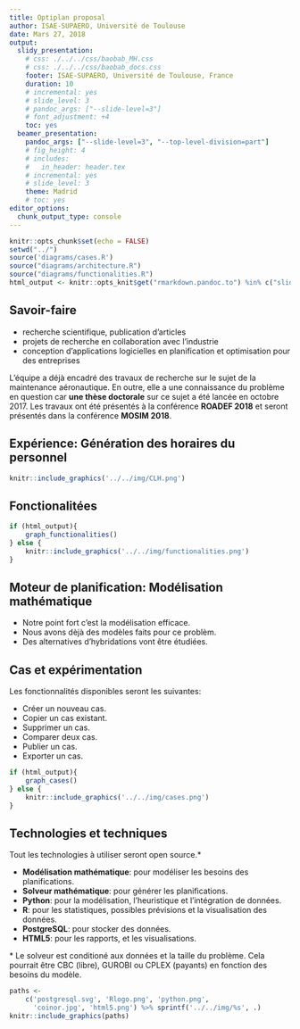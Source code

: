 ```yaml
---
title: Optiplan proposal
author: ISAE-SUPAERO, Université de Toulouse
date: Mars 27, 2018
output:
  slidy_presentation:
    # css: ./../../css/baobab_MH.css
    # css: ./../../css/baobab_docs.css
    footer: ISAE-SUPAERO, Université de Toulouse, France
    duration: 10
    # incremental: yes
    # slide_level: 3
    # pandoc_args: ["--slide-level=3"]
    # font_adjustment: +4
    toc: yes
  beamer_presentation:
    pandoc_args: ["--slide-level=3", "--top-level-division=part"]
    # fig_height: 4
    # includes:
    #   in_header: header.tex
    # incremental: yes
    # slide_level: 3
    theme: Madrid
    # toc: yes
editor_options: 
  chunk_output_type: console
---
```


```r
knitr::opts_chunk$set(echo = FALSE)
setwd("../")
source('diagrams/cases.R')
source("diagrams/architecture.R")
source("diagrams/functionalities.R")
html_output <- knitr::opts_knit$get("rmarkdown.pandoc.to") %in% c("slidy", 'html')
```

<!-- dfg -->
<!-- ```{r, echo=FALSE, out.width='80%'} -->
<!-- knitr::include_graphics('../../img/logos-defi-optiplan.jpg') -->
<!-- ``` -->

<!-- ## Présentation de l'entreprise -->

<!-- Nom: ISAE-SUPAERO -->
<!-- Activité: école d’ingénieurs. -->

<!-- Grand école du secteur aéronautique et spatial, l'ISAE-SUPAERO développe depuis 2007 une recherche propre portée par ses département. Le département d'ingénierie des systèmes complexes (DISC), par son groupe Systèmes Décisionnels, travaille sur les outils de décision appliqués aux systèmes industriels, en particulier pour la production et la maintenance dans l'industrie aérospatiale. -->

<!-- ```{r, echo=FALSE, out.width='50%'} -->
<!-- knitr::include_graphics('../../img/logo-isae-supaero.png') -->
<!-- ``` -->

## Savoir-faire

* recherche scientifique, publication d’articles
* projets de recherche en collaboration avec l’industrie
* conception d’applications logicielles en planification et optimisation pour des entreprises

L’équipe a déjà encadré des travaux de recherche sur le sujet de la maintenance aéronautique. En outre, elle a une connaissance du problème en question car **une thèse doctorale** sur ce sujet a été lancée en octobre 2017. Les travaux ont été présentés à la conférence **ROADEF 2018** et seront présentés dans la conférence **MOSIM 2018**.

## Expérience: Génération des horaires du personnel

```r
knitr::include_graphics('../../img/CLH.png')
```

## Fonctionalitées

```r
if (html_output){
    graph_functionalities()
} else {
    knitr::include_graphics('../../img/functionalities.png')
}
```

## Moteur de planification: Modélisation mathématique 

* Notre point fort c'est la modélisation efficace.
* Nous avons dèjà des modèles faits pour ce problèm.
* Des alternatives d'hybridations vont être étudiées.

\begin{align}
& \sum_{t' \in \mathcal{T}^{s}_t} \sum_{i \in \mathcal{I}} m_{it'} + N_t \leq m_{max}
  & t \in \mathcal{T} \label{eq:capacity1}\\
& \sum_{t' \in \mathcal{T}^{s}_t} \sum_{i \in \mathcal{I}} m_{it'} + N_t + D_t\leq u_{max} 
  & t \in \mathcal{T} \label{eq:avalaibility1}\\
& \sum_{i \in \mathcal{I}_j} a_{jti} = R_j
        & j \in \mathcal{J}, t \in \mathcal{T}_j  \label{eq:taskres}\\
& \sum_{t' \in \mathcal{T}^{s}_t} m_{it'} + \sum_{j \in \mathcal{J}_t \cap \mathcal{O}_i} a_{jti} \leq 1 
        & t \in \mathcal{T}, i \in \mathcal{I} \label{eq:state}
\end{align}

<!-- ## Configuration -->

<!-- Les options disponibles seront: -->

<!-- * **Temps maximum**: dans le cas où une solution est nécessaire rapidement sans prouver l’optimalité. -->
<!-- * **Gap maximum**: afin d’autoriser une distance maximale entre la meilleure solution obtenue et la meilleure solution hypothétique possible. Cette distance peut être une différence proportionnelle ou une différence absolue. -->
<!-- * **Premier et dernier mois à planifier**: afin de définir l’horizon de planification. -->
<!-- * **Poids des objectifs**: pour optimiser les différents objectifs et privilégier un objectif ou un autre. -->
<!-- * **Paramètres de maintenance**: durée de maintenance (en mois), temps d’utilisation maximal, temps écoulé maximal et autres paramètres liés à la maintenance. -->

## Cas et expérimentation

Les fonctionnalités disponibles seront les suivantes:

* Créer un nouveau cas.
* Copier un cas existant.
* Supprimer un cas.
* Comparer deux cas.
* Publier un cas.
* Exporter un cas.

```r
if (html_output){
    graph_cases()
} else {
    knitr::include_graphics('../../img/cases.png')
}
```

## Technologies et techniques

Tout les technologies à utiliser seront open source.\*

* **Modélisation mathématique**: pour modéliser les besoins des planifications.
* **Solveur mathématique**: pour générer les planifications.
* **Python**: pour la modélisation, l’heuristique et l’intégration de données.
* **R**: pour les statistiques, possibles prévisions et la visualisation des données.
* **PostgreSQL**: pour stocker des données.
* **HTML5**: pour les rapports, et les visualisations.

\* Le solveur est conditioné aux données et la taille du problème. Cela pourrait être CBC (libre), GUROBI ou CPLEX (payants) en fonction des besoins du modèle.

```r
paths <- 
    c('postgresql.svg', 'Rlogo.png', 'python.png', 
      'coinor.jpg', 'html5.png') %>% sprintf('../../img/%s', .)
knitr::include_graphics(paths)

```
